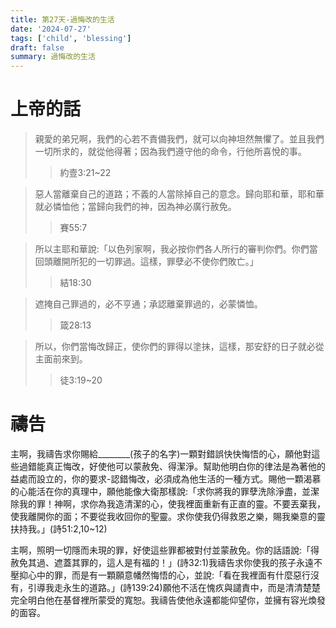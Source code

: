 ```yaml
---
title: 第27天-過悔改的生活
date: '2024-07-27'
tags: ['child', 'blessing']
draft: false
summary: 過悔改的生活
---
```


# 上帝的話

> 親愛的弟兄啊，我們的心若不責備我們，就可以向神坦然無懼了。並且我們一切所求的，就從他得著；因為我們遵守他的命令，行他所喜悅的事。
>> 約壹3:21~22

> 惡人當離棄自己的道路；不義的人當除掉自己的意念。歸向耶和華，耶和華就必憐恤他；當歸向我們的神，因為神必廣行赦免。
>> 賽55:7

> 所以主耶和華說:「以色列家啊，我必按你們各人所行的審判你們。你們當回頭離開所犯的一切罪過。這樣，罪孽必不使你們敗亡。」
>> 結18:30

> 遮掩自己罪過的，必不亨通；承認離棄罪過的，必蒙憐恤。
>> 箴28:13

> 所以，你們當悔改歸正，使你們的罪得以塗抹，這樣，那安舒的日子就必從主面前來到。
>> 徒3:19~20

# 禱告

主啊，我禱告求你賜給________(孩子的名字)一顆對錯誤快快悔悟的心，願他對這些過錯能真正悔改，好使他可以蒙赦免、得潔淨。幫助他明白你的律法是為著他的益處而設立的，你的要求-認錯悔改，必須成為他生活的一種方式。賜他一顆渴慕的心能活在你的真理中，願他能像大衛那樣說:「求你將我的罪孽洗除淨盡，並潔除我的罪！神啊，求你為我造清潔的心，使我裡面重新有正直的靈。不要丟棄我，使我離開你的面；不要從我收回你的聖靈。求你使我仍得救恩之樂，賜我樂意的靈扶持我。」(詩51:2,10~12)

主啊，照明一切隱而未現的罪，好使這些罪都被對付並蒙赦免。你的話語說:「得赦免其過、遮蓋其罪的，這人是有福的！」(詩32:1)我禱告求你使我的孩子永遠不壓抑心中的罪，而是有一顆願意幡然悔悟的心，並說:「看在我裡面有什麼惡行沒有，引導我走永生的道路。」(詩139:24)願他不活在愧疚與譴責中，而是清清楚楚完全明白他在基督裡所蒙受的寬恕。我禱告使他永遠都能仰望你，並擁有容光煥發的面容。
